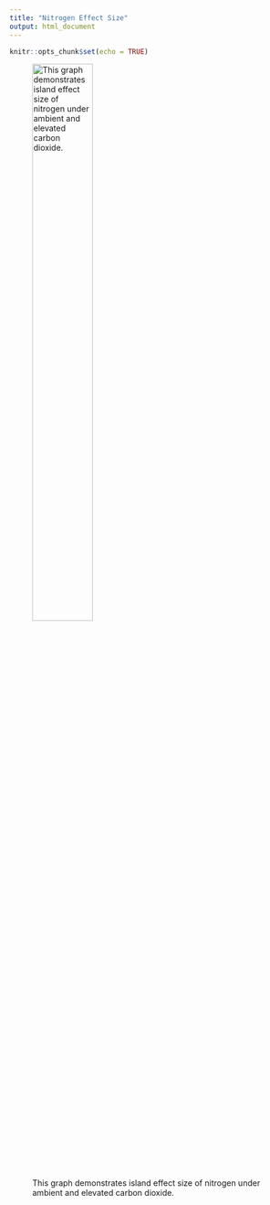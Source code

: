 ```yaml
---
title: "Nitrogen Effect Size"
output: html_document
---
```


```r
knitr::opts_chunk$set(echo = TRUE)
```

![This graph demonstrates island effect size of nitrogen under ambient and elevated carbon dioxide.](EffectSize_20cm_N.png){#id .class width=50% height=50%}